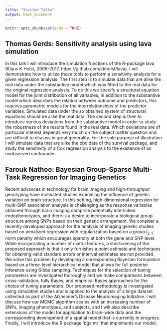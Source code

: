 ```yaml
---
title: "Invited Talks"
output: html_document
---
```


```r
knitr::opts_chunk$set(echo = TRUE)
```

## Thomas Gerds: Sensitivity analysis using lava simulation

In this talk I will introduce the simulation functions of the
R-package lava (Klaus K Holst, 2006-2017,
https://github.com/kkholst/lava). I will demonstrate how to utilize
these tools to perform a sensitivity analysis for a given regression
analysis. The first step is to simulate data that are alike the real
data under the substantive model which was fitted to the real data for
the original regression analysis. To do this we specify a structural
equation model for the joint distribution of all variables; in
addition to the substantive model which describes the relation between
outcome and predictors, this requires parametric models for the
interrelationships of the predictor variables. Simulated data under
the so obtained system of structural equations should be alike the
real data. The second step is then to introduce various deviations
from the substantive model in order to study the robustness of the
results found in the real data. Which deviations are of particular
interest depends very much on the subject matter question and are
difficult to discuss in great generality. For the sole purpose of
illustration I will simulate data that are alike the pbc data of the
survival package, and study the sensitivity of a Cox regression
analysis to the existence of an unobserved confounder.

## Farouk Nathoo: Bayesian Group-Sparse Multi-Task Regression for Imaging Genetics

Recent advances in technology for brain imaging and high-throughput genotyping have motivated studies examining the influence of genetic variation on brain structure. In this setting, high-dimensional regression for multi-SNP association analysis is challenging as the response variables obtained through brain imaging comprise potentially interlinked endophenotypes, and there is a desire to incorporate a biological group structure among SNPs based on their genetic arrangement. We consider a recently developed approach for the analysis of imaging genetic studies based on penalized regression with regularization based on a group $l_{2,1}$-norm penalty which encourages sparsity at both the gene and SNP level. While incorporating a number of useful features, a shortcoming of the proposed approach is that it only furnishes a point estimate and techniques for obtaining valid standard errors or interval estimates are not provided. We solve this problem by developing a corresponding Bayesian formulation based on a three-level hierarchical model that allows for full posterior inference using Gibbs sampling. Techniques for the selection of tuning parameters are investigated thoroughly and we make comparisons between cross-validation, fully Bayes, and empirical Bayes approaches for the choice of tuning parameters. Our proposed methodology is investigated using simulation studies and is applied to the analysis of a large dataset collected as part of the Alzheimer's Disease Neuroimaging Initiative. I will discuss how our MCMC algorithm scales with an increasing number of SNPs, imaging phenotypes, and subjects, and I will also describe extensions of the model for application to brain-wide data and the corresponding development of a spatial model that is currently in progress. Finally, I will introduce the R package ‘bgsmtr’ that implements our model.

